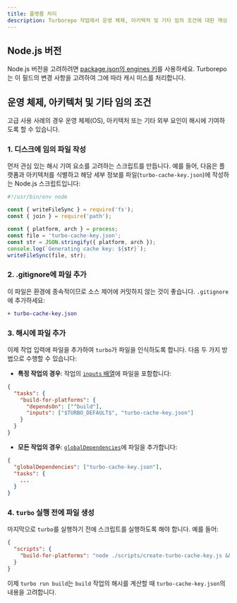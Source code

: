 ```yaml
---
title: 플랫폼 처리
description: Turborepo 작업에서 운영 체제, 아키텍처 및 기타 임의 조건에 대한 캐싱 처리 방법을 알아봅니다.
---
```


## Node.js 버전

Node.js 버전을 고려하려면 [package.json의 engines 키](https://docs.npmjs.com/cli/v10/configuring-npm/package-json#engines)를 사용하세요. Turborepo는 이 필드의 변경 사항을 고려하여 그에 따라 캐시 미스를 처리합니다.

## 운영 체제, 아키텍처 및 기타 임의 조건

고급 사용 사례의 경우 운영 체제(OS), 아키텍처 또는 기타 외부 요인이 해시에 기여하도록 할 수 있습니다.

### 1. 디스크에 임의 파일 작성

먼저 관심 있는 해시 기여 요소를 고려하는 스크립트를 만듭니다. 예를 들어, 다음은 플랫폼과 아키텍처를 식별하고 해당 세부 정보를 파일(`turbo-cache-key.json`)에 작성하는 Node.js 스크립트입니다:

```js title="./scripts/create-turbo-cache-key.js"
#!/usr/bin/env node

const { writeFileSync } = require('fs');
const { join } = require('path');

const { platform, arch } = process;
const file = 'turbo-cache-key.json';
const str = JSON.stringify({ platform, arch });
console.log(`Generating cache key: ${str}`);
writeFileSync(file, str);
```

### 2. .gitignore에 파일 추가

이 파일은 환경에 종속적이므로 소스 제어에 커밋하지 않는 것이 좋습니다. `.gitignore`에 추가하세요:

```diff title=".gitignore"
+ turbo-cache-key.json
```

### 3. 해시에 파일 추가

이제 작업 입력에 파일을 추가하여 `turbo`가 파일을 인식하도록 합니다. 다음 두 가지 방법으로 수행할 수 있습니다:

- **특정 작업의 경우**: 작업의 [`inputs` 배열](/docs/reference/configuration#inputs)에 파일을 포함합니다:

```json title="./turbo.json"
{
  "tasks": {
    "build-for-platforms": {
      "dependsOn": ["^build"],
      "inputs": ["$TURBO_DEFAULT$", "turbo-cache-key.json"]
    }
  }
}
```

- **모든 작업의 경우**: [`globalDependencies`](/docs/reference/configuration#globaldependencies)에 파일을 추가합니다:

```json title="./turbo.json"
{
  "globalDependencies": ["turbo-cache-key.json"],
  "tasks": {
    ...
  }
}
```

### 4. `turbo` 실행 전에 파일 생성

마지막으로 `turbo`를 실행하기 전에 스크립트를 실행하도록 해야 합니다. 예를 들어:

```json title="./package.json"
{
  "scripts": {
    "build-for-platforms": "node ./scripts/create-turbo-cache-key.js && turbo run build"
  }
}
```

이제 `turbo run build`는 `build` 작업의 해시를 계산할 때 `turbo-cache-key.json`의 내용을 고려합니다.
